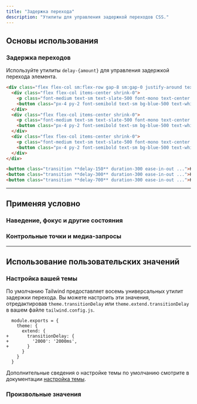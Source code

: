 ```yaml
---
title: "Задержка перехода"
description: "Утилиты для управления задержкой переходов CSS."
---
```




## Основы использования

### Задержка переходов

Используйте утилиты `delay-{amount}` для управления задержкой перехода элемента.

```html {{ example: { hint: 'Наведите курсор на каждую кнопку, чтобы увидеть ожидаемое поведение' } }}
<div class="flex flex-col sm:flex-row gap-8 sm:gap-0 justify-around text-white text-sm font-bold leading-6">
  <div class="flex flex-col items-center shrink-0">
    <p class="font-medium text-sm text-slate-500 font-mono text-center mb-3 dark:text-slate-400">delay-150</p>
    <button class="px-4 py-2 font-semibold text-sm bg-blue-500 text-white rounded-md shadow-sm hover:scale-125 ease-in-out duration-300 delay-150">Кнопка А</button>
  </div>
  <div class="flex flex-col items-center shrink-0">
    <p class="font-medium text-sm text-slate-500 font-mono text-center mb-3 dark:text-slate-400">delay-300</p>
    <button class="px-4 py-2 font-semibold text-sm bg-blue-500 text-white rounded-md shadow-sm hover:scale-125 ease-in-out duration-300 delay-300">Кнопка Б</button>
  </div>
  <div class="flex flex-col items-center shrink-0">
    <p class="font-medium text-sm text-slate-500 font-mono text-center mb-3 dark:text-slate-400">delay-700</p>
    <button class="px-4 py-2 font-semibold text-sm bg-blue-500 text-white rounded-md shadow-sm hover:scale-125 ease-in-out duration-300 delay-700">Кнопка В</button>
  </div>
</div>
```

```html
<button class="transition **delay-150** duration-300 ease-in-out ...">Кнопка A</button>
<button class="transition **delay-300** duration-300 ease-in-out ...">Кнопка B</button>
<button class="transition **delay-700** duration-300 ease-in-out ...">Кнопка C</button>
```

---

## <Heading ignore>Применяя условно</Heading>

### <Heading ignore>Наведение, фокус и другие состояния</Heading>

<HoverFocusAndOtherStates defaultClass="transition duration-300 delay-150" featuredClass="delay-300" />

### <Heading ignore>Контрольные точки и медиа-запросы</Heading>

<BreakpointsAndMediaQueries defaultClass="transition duration-300 delay-150" featuredClass="delay-300" />

---

## Использование пользовательских значений

### Настройка вашей темы

По умолчанию Tailwind предоставляет восемь универсальных утилит задержки перехода. Вы можете настроить эти значения, отредактировав `theme.transitionDelay` или `theme.extend.transitionDelay` в вашем файле `tailwind.config.js`.

```diff-js {{ filename: 'tailwind.config.js' }}
  module.exports = {
    theme: {
      extend: {
+       transitionDelay: {
+         '2000': '2000ms',
+       }
      }
    }
  }
```

Дополнительные сведения о настройке темы по умолчанию смотрите в документации [настройка темы](/docs/theme#customizing-the-default-theme).

### Произвольные значения

<ArbitraryValues property="transition-delay" featuredClass="delay-[2000ms]" />
